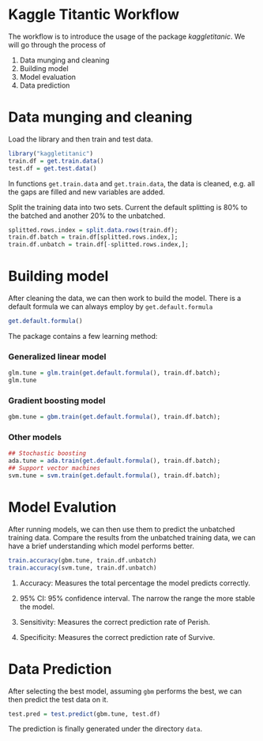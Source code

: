 Kaggle Titantic Workflow
======================================

The workflow is to introduce the usage of the package *kaggletitanic*. We will go through the process of 

1. Data munging and cleaning
2. Building model
3. Model evaluation
4. Data prediction


# Data munging and cleaning

Load the library and then train and test data.
```r
library("kaggletitanic")
train.df = get.train.data()
test.df = get.test.data()

```

In functions `get.train.data` and `get.train.data`, the data is cleaned, e.g. all the gaps are filled and new variables are added.

Split the training data into two sets. Current the default splitting is 80% to the batched and another 20% to the unbatched.
```r
splitted.rows.index = split.data.rows(train.df);
train.df.batch = train.df[splitted.rows.index,];
train.df.unbatch = train.df[-splitted.rows.index,];
```


# Building model
After cleaning the data, we can then work to build the model. There is a default formula we can always employ by `get.default.formula`
```r
get.default.formula()

```


The package contains a few learning method:

### Generalized linear model

```r
glm.tune = glm.train(get.default.formula(), train.df.batch);
glm.tune

```

### Gradient boosting model

```r
gbm.tune = gbm.train(get.default.formula(), train.df.batch);

```

### Other models

```r
## Stochastic boosting
ada.tune = ada.train(get.default.formula(), train.df.batch);
## Support vector machines
svm.tune = svm.train(get.default.formula(), train.df.batch);

```

# Model Evalution
After running models, we can then use them to predict the unbatched training data. Compare the results from the unbatched training data, we can have a brief understanding which model performs better.

```r
train.accuracy(gbm.tune, train.df.unbatch)
train.accuracy(svm.tune, train.df.unbatch)

```


1. Accuracy: Measures the total percentage the model predicts correctly.

2. 95% CI: 95% confidence interval. The narrow the range the more stable the model.

3. Sensitivity: Measures the correct prediction rate of Perish.

4. Specificity: Measures the correct prediction rate of Survive.

# Data Prediction

After selecting the best model, assuming `gbm` performs the best, we can then predict the test data on it.

```r
test.pred = test.predict(gbm.tune, test.df)

```

The prediction is finally generated under the directory `data`.